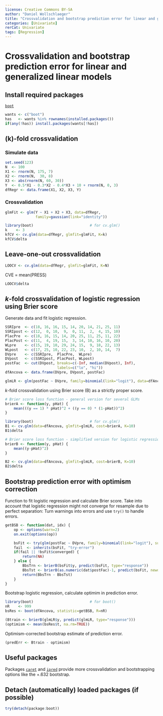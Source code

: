 ---
license: Creative Commons BY-SA
author: "Daniel Wollschlaeger"
title: "Crossvalidation and bootstrap prediction error for linear and generalized linear models"
categories: [Univariate]
rerCat: Univariate
tags: [Regression]
---

Crossvalidation and bootstrap prediction error for linear and generalized linear models
=========================

Install required packages
-------------------------

[`boot`](https://cran.r-project.org/package=boot)

```{r}
wants <- c("boot")
has   <- wants %in% rownames(installed.packages())
if(any(!has)) install.packages(wants[!has])
```

\(k\)-fold crossvalidation
-------------------------

### Simulate data
    
```{r}
set.seed(123)
N  <- 100
X1 <- rnorm(N, 175, 7)
X2 <- rnorm(N,  30, 8)
X3 <- abs(rnorm(N, 60, 30))
Y  <- 0.5*X1 - 0.3*X2 - 0.4*X3 + 10 + rnorm(N, 0, 3)
dfRegr <- data.frame(X1, X2, X3, Y)
```

### Crossvalidation

```{r}
glmFit <- glm(Y ~ X1 + X2 + X3, data=dfRegr,
              family=gaussian(link="identity"))
```

```{r}
library(boot)                          # for cv.glm()
k    <- 3
kfCV <- cv.glm(data=dfRegr, glmfit=glmFit, K=k)
kfCV$delta
```

Leave-one-out crossvalidation
-------------------------

```{r}
LOOCV <- cv.glm(data=dfRegr, glmfit=glmFit, K=N)
```

CVE = mean(PRESS)

```{r}
LOOCV$delta
```

$k$-fold crossvalidation of logistic regression using Brier score
-------------------------

Generate data and fit logistic regression.

```{r}
SSRIpre  <- c(18, 16, 16, 15, 14, 20, 14, 21, 25, 11)
SSRIpost <- c(12,  0, 10,  9,  0, 11,  2,  4, 15, 10)
PlacPre  <- c(18, 16, 15, 14, 20, 25, 11, 25, 11, 22)
PlacPost <- c(11,  4, 19, 15,  3, 14, 10, 16, 10, 20)
WLpre    <- c(15, 19, 10, 29, 24, 15,  9, 18, 22, 13)
WLpost   <- c(17, 25, 10, 22, 23, 10,  2, 10, 14,  7)
DVpre    <- c(SSRIpre,  PlacPre,  WLpre)
DVpost   <- c(SSRIpost, PlacPost, WLpost)
postFac  <- cut(DVpost, breaks=c(-Inf, median(DVpost), Inf),
                        labels=c("lo", "hi"))
dfAncova <- data.frame(DVpre, DVpost, postFac)

glmLR <- glm(postFac ~ DVpre, family=binomial(link="logit"), data=dfAncova)
```

$k$-fold crossvalidation using Brier score \(B\) as a strictly proper score.

```{r}
# Brier score loss function - general version for several GLMs
brierA <- function(y, pHat) {
    mean(((y == 1) * pHat)^2 + ((y == 0) * (1-pHat))^2)
}

library(boot)                          # for cv.glm()
B1 <- cv.glm(data=dfAncova, glmfit=glmLR, cost=brierA, K=10)
B1$delta

# Brier score loss function - simplified version for logistic regression only
brierB <- function(y, pHat) {
    mean((y-pHat)^2)
}

B2 <- cv.glm(data=dfAncova, glmfit=glmLR, cost=brierB, K=10)
B2$delta
```

Bootstrap prediction error with optimism correction
-------------------------

Function to fit logistic regression and calculate Brier score. Take into account that logistic regression might not converge for resample due to perfect separation: Turn warnings into errors and use `try()` to handle errors.

```{r}
getBSB <- function(dat, idx) {
    op <- options(warn=2)
    on.exit(options(op))

    bsFit <- try(glm(postFac ~ DVpre, family=binomial(link="logit"), subset=idx, data=dat))
    fail  <- inherits(bsFit, "try-error")
    if(fail || !bsFit$converged) {
        return(NA)
    } else {
        BbsTrn <- brierB(bsFit$y, predict(bsFit, type="response"))
        BbsTst <- brierB(as.numeric(dat$postFac)-1, predict(bsFit, newdata=dat, type="response"))
        return(BbsTrn - BbsTst)
    }
}
```

Bootstrap logistic regression, calculate optimim in prediction error.
```{r}
library(boot)                          # for boot()
nR    <- 999
bsRes <- boot(dfAncova, statistic=getBSB, R=nR)

(Btrain <- brierB(glmLR$y, predict(glmLR, type="response")))
(optimism <- mean(bsRes$t, na.rm=TRUE))
```

Optimism-corrected bootstrap estimate of prediction error.

```{r}
(predErr <- Btrain - optimism)
```

Useful packages
-------------------------

Packages [`caret`](https://cran.r-project.org/package=caret) and [`ipred`](https://cran.r-project.org/package=ipred) provide more crossvalidation and bootstrapping options like the +.632 bootstrap.

Detach (automatically) loaded packages (if possible)
-------------------------

```{r}
try(detach(package:boot))
```
